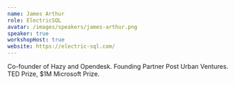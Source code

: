 ```yaml
---
name: James Arthur
role: ElectricSQL
avatar: /images/speakers/james-arthur.png
speaker: true
workshopHost: true
website: https://electric-sql.com/
---
```


Co-founder of Hazy and Opendesk. Founding Partner Post Urban Ventures. TED Prize, $1M Microsoft Prize.
